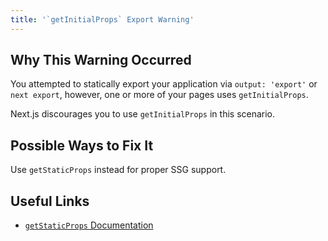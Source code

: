 ```yaml
---
title: '`getInitialProps` Export Warning'
---
```


## Why This Warning Occurred

You attempted to statically export your application via `output: 'export'` or `next export`, however, one or more of your pages uses `getInitialProps`.

Next.js discourages you to use `getInitialProps` in this scenario.

## Possible Ways to Fix It

Use `getStaticProps` instead for proper SSG support.

## Useful Links

- [`getStaticProps` Documentation](/docs/pages/building-your-application/data-fetching/get-static-props)
